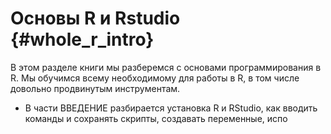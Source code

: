# Основы R и Rstudio {#whole_r\_intro}

В этом разделе книги мы разберемся с основами программирования в R. Мы обучимся всему необходимому для работы в R, в том числе довольно продвинутым инструментам.

-   В части ВВЕДЕНИЕ разбирается установка R и RStudio, как вводить команды и сохранять скрипты, создавать переменные, испо
